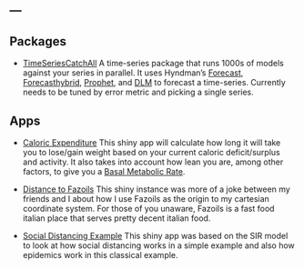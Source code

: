 ---
---

<link rel="stylesheet" href="styles.css" type="text/css">

## Packages

- [TimeSeriesCatchAll](https://github.com/ryanbieber/Time-Series-Catch-All) A time-series package that runs 1000s of models against your series in parallel. It uses Hyndman's [Forecast](https://pkg.robjhyndman.com/forecast/), [Forecasthybrid](https://cran.r-project.org/web/packages/forecastHybrid/forecastHybrid.pdf), [Prophet](https://cran.r-project.org/web/packages/prophet/prophet.pdf), and [DLM](https://cran.r-project.org/web/packages/dlm/dlm.pdf) to forecast a time-series. Currently needs to be tuned by error metric and picking a single series.

## Apps

- [Caloric Expenditure](https://ryanbieber.shinyapps.io/BMR_Calc/) This shiny app will calculate how long it will take you to lose/gain weight based on your current caloric deficit/surplus and activity. It also takes into account how lean you are, among other factors, to give you a [Basal Metabolic Rate](https://en.wikipedia.org/wiki/Basal_metabolic_rate). 

- [Distance to Fazoils](https://ryanbieber.shinyapps.io/Distance_to_Fazolis/) This shiny instance was more of a joke between my friends and I about how I use Fazoils as the origin to my cartesian coordinate system. For those of you unaware, Fazoils is a fast food italian place that serves pretty decent italian food.

- [Social Distancing Example](https://bigthick.shinyapps.io/Social_distancing/) This shiny app was based on the SIR model to look at how social distancing works in a simple example and also how epidemics work in this classical example.